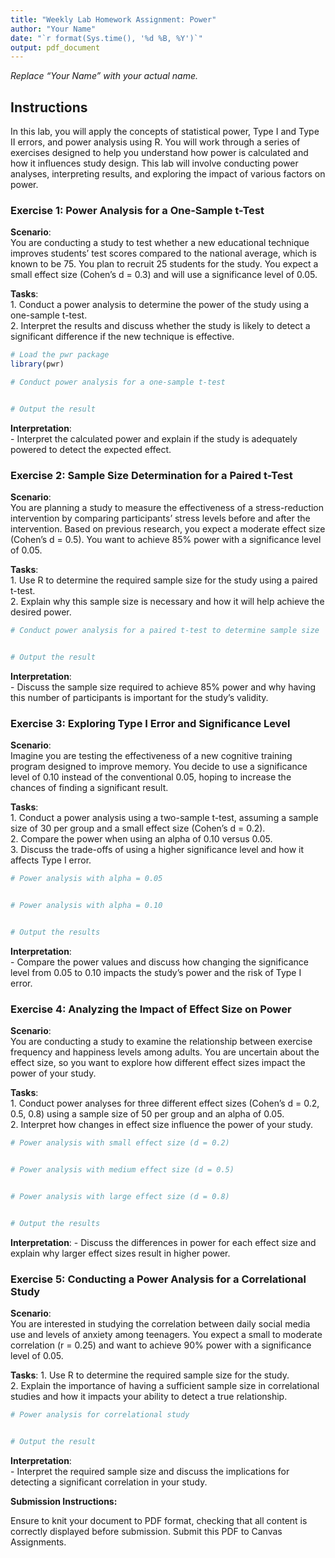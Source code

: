 ```yaml
---
title: "Weekly Lab Homework Assignment: Power"
author: "Your Name"
date: "`r format(Sys.time(), '%d %B, %Y')`"
output: pdf_document
---
```


*Replace "Your Name" with your actual name.*

## Instructions

In this lab, you will apply the concepts of statistical power, Type I and Type II errors, and power analysis using R. You will work through a series of exercises designed to help you understand how power is calculated and how it influences study design. This lab will involve conducting power analyses, interpreting results, and exploring the impact of various factors on power.

### Exercise 1: Power Analysis for a One-Sample t-Test

**Scenario**:  
You are conducting a study to test whether a new educational technique improves students' test scores compared to the national average, which is known to be 75. You plan to recruit 25 students for the study. You expect a small effect size (Cohen’s d = 0.3) and will use a significance level of 0.05.  

**Tasks**:  
1. Conduct a power analysis to determine the power of the study using a one-sample t-test.  
2. Interpret the results and discuss whether the study is likely to detect a significant difference if the new technique is effective.

```r
# Load the pwr package
library(pwr)

# Conduct power analysis for a one-sample t-test


# Output the result

```

**Interpretation**:  
- Interpret the calculated power and explain if the study is adequately powered to detect the expected effect.

### Exercise 2: Sample Size Determination for a Paired t-Test

**Scenario**:  
You are planning a study to measure the effectiveness of a stress-reduction intervention by comparing participants' stress levels before and after the intervention. Based on previous research, you expect a moderate effect size (Cohen’s d = 0.5). You want to achieve 85% power with a significance level of 0.05.

**Tasks**:  
1. Use R to determine the required sample size for the study using a paired t-test.  
2. Explain why this sample size is necessary and how it will help achieve the desired power.

```r
# Conduct power analysis for a paired t-test to determine sample size


# Output the result

```

**Interpretation**:  
- Discuss the sample size required to achieve 85% power and why having this number of participants is important for the study's validity.

### Exercise 3: Exploring Type I Error and Significance Level

**Scenario**:  
Imagine you are testing the effectiveness of a new cognitive training program designed to improve memory. You decide to use a significance level of 0.10 instead of the conventional 0.05, hoping to increase the chances of finding a significant result.  

**Tasks**:  
1. Conduct a power analysis using a two-sample t-test, assuming a sample size of 30 per group and a small effect size (Cohen’s d = 0.2).  
2. Compare the power when using an alpha of 0.10 versus 0.05.  
3. Discuss the trade-offs of using a higher significance level and how it affects Type I error.

```r
# Power analysis with alpha = 0.05


# Power analysis with alpha = 0.10


# Output the results

```

**Interpretation**:  
- Compare the power values and discuss how changing the significance level from 0.05 to 0.10 impacts the study's power and the risk of Type I error.

### Exercise 4: Analyzing the Impact of Effect Size on Power

**Scenario**:  
You are conducting a study to examine the relationship between exercise frequency and happiness levels among adults. You are uncertain about the effect size, so you want to explore how different effect sizes impact the power of your study.  

**Tasks**:  
1. Conduct power analyses for three different effect sizes (Cohen’s d = 0.2, 0.5, 0.8) using a sample size of 50 per group and an alpha of 0.05.  
2. Interpret how changes in effect size influence the power of your study.

```r
# Power analysis with small effect size (d = 0.2)


# Power analysis with medium effect size (d = 0.5)


# Power analysis with large effect size (d = 0.8)


# Output the results

```

**Interpretation**:
- Discuss the differences in power for each effect size and explain why larger effect sizes result in higher power.  

### Exercise 5: Conducting a Power Analysis for a Correlational Study

**Scenario**:  
You are interested in studying the correlation between daily social media use and levels of anxiety among teenagers. You expect a small to moderate correlation (r = 0.25) and want to achieve 90% power with a significance level of 0.05.  

**Tasks**:
1. Use R to determine the required sample size for the study.  
2. Explain the importance of having a sufficient sample size in correlational studies and how it impacts your ability to detect a true relationship.

```r
# Power analysis for correlational study


# Output the result

```

**Interpretation**:  
- Interpret the required sample size and discuss the implications for detecting a significant correlation in your study.


**Submission Instructions:**

Ensure to knit your document to PDF format, checking that all content is correctly displayed before submission. Submit this PDF to Canvas Assignments.
